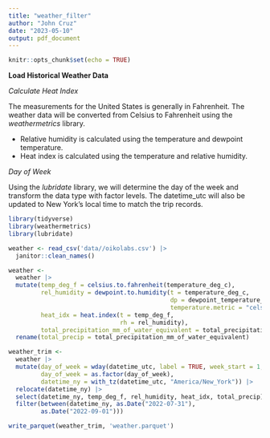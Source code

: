 ```yaml
---
title: "weather_filter"
author: "John Cruz"
date: "2023-05-10"
output: pdf_document
---
```


```r
knitr::opts_chunk$set(echo = TRUE)
```

**Load Historical Weather Data**

*Calculate Heat Index*

The measurements for the United States is generally in Fahrenheit. The weather data will be converted from Celsius to Fahrenheit using the *weathermetrics* library.

-   Relative humidity is calculated using the temperature and dewpoint temperature.
-   Heat index is calculated using the temperature and relative humidity.

*Day of Week*

Using the *lubridate* library, we will determine the day of the week and transform the data type with factor levels. The datetime_utc will also be updated to New York's local time to match the trip records.

```r
library(tidyverse)
library(weathermetrics)
library(lubridate)
```

```r
weather <- read_csv('data//oikolabs.csv') |> 
  janitor::clean_names()

weather <- 
  weather |> 
  mutate(temp_deg_f = celsius.to.fahrenheit(temperature_deg_c),
         rel_humidity = dewpoint.to.humidity(t = temperature_deg_c, 
                                             dp = dewpoint_temperature_deg_c, 
                                             temperature.metric = "celsius"),
         heat_idx = heat.index(t = temp_deg_f, 
                               rh = rel_humidity),
         total_precipitation_mm_of_water_equivalent = total_precipitation_mm_of_water_equivalent / 25.4) |> 
  rename(total_precip = total_precipitation_mm_of_water_equivalent)

weather_trim <-
  weather |> 
  mutate(day_of_week = wday(datetime_utc, label = TRUE, week_start = 1, abbr = FALSE),
         day_of_week = as.factor(day_of_week),
         datetime_ny = with_tz(datetime_utc, "America/New_York")) |>
  relocate(datetime_ny) |> 
  select(datetime_ny, temp_deg_f, rel_humidity, heat_idx, total_precip) |> 
  filter(between(datetime_ny, as.Date("2022-07-31"),
         as.Date("2022-09-01")))

write_parquet(weather_trim, 'weather.parquet')
```
